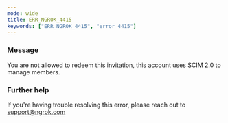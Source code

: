```yaml
---
mode: wide
title: ERR_NGROK_4415
keywords: ["ERR_NGROK_4415", "error 4415"]
---
```



### Message

You are not allowed to redeem this invitation, this account uses SCIM 2.0 to manage members.

<ErrorDetails />

### Further help

If you're having trouble resolving this error, please reach out to [support@ngrok.com](mailto:support@ngrok.com?subject=Help%20with%20ERR_NGROK_4415)
